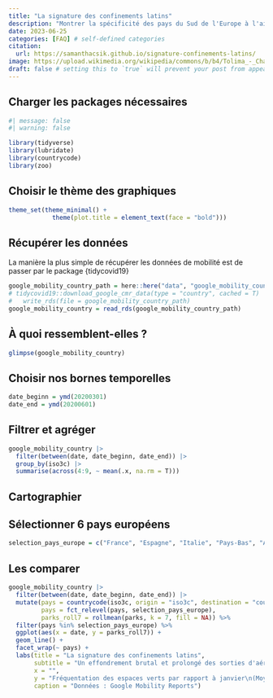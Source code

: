 ```yaml
---
title: "La signature des confinements latins"
description: "Montrer la spécificité des pays du Sud de l'Europe à l'aide des données de Google Mobility"
date: 2023-06-25
categories: [FAQ] # self-defined categories
citation: 
  url: https://samanthacsik.github.io/signature-confinements-latins/
image: https://upload.wikimedia.org/wikipedia/commons/b/b4/Tolima_-_Champ_de_sorgho.JPG
draft: false # setting this to `true` will prevent your post from appearing on your listing page until you're ready!
---
```


## Charger les packages nécessaires

```r
#| message: false
#| warning: false

library(tidyverse)
library(lubridate)
library(countrycode)
library(zoo)
```


## Choisir le thème des graphiques

```r
theme_set(theme_minimal() +
            theme(plot.title = element_text(face = "bold")))
```


## Récupérer les données

La manière la plus simple de récupérer les données de mobilité est de passer par le package {tidycovid19}

```r
google_mobility_country_path = here::here("data", "google_mobility_country.rds")
# tidycovid19::download_google_cmr_data(type = "country", cached = T) |> 
#   write_rds(file = google_mobility_country_path)
google_mobility_country = read_rds(google_mobility_country_path)
```

## À quoi ressemblent-elles ?

```r
glimpse(google_mobility_country)
```

## Choisir nos bornes temporelles

```r
date_beginn = ymd(20200301)
date_end = ymd(20200601)
```

## Filtrer et agréger

```r
google_mobility_country |> 
  filter(between(date, date_beginn, date_end)) |> 
  group_by(iso3c) |> 
  summarise(across(4:9, ~ mean(.x, na.rm = T)))
```

## Cartographier

## Sélectionner 6 pays européens

```r
selection_pays_europe = c("France", "Espagne", "Italie", "Pays-Bas", "Allemagne", "Danemark")
```

## Les comparer

```r
google_mobility_country |> 
  filter(between(date, date_beginn, date_end)) |>
  mutate(pays = countrycode(iso3c, origin = "iso3c", destination = "country.name.fr"),
         pays = fct_relevel(pays, selection_pays_europe),
         parks_roll7 = rollmean(parks, k = 7, fill = NA)) %>%
  filter(pays %in% selection_pays_europe) %>%
  ggplot(aes(x = date, y = parks_roll7)) +
  geom_line() +
  facet_wrap(~ pays) +
  labs(title = "La signature des confinements latins",
       subtitle = "Un effondrement brutal et prolongé des sorties d'aération",
       x = "",
       y = "Fréquentation des espaces verts par rapport à janvier\n(Moyenne glissante sur 7 jours)",
       caption = "Données : Google Mobility Reports")
```

